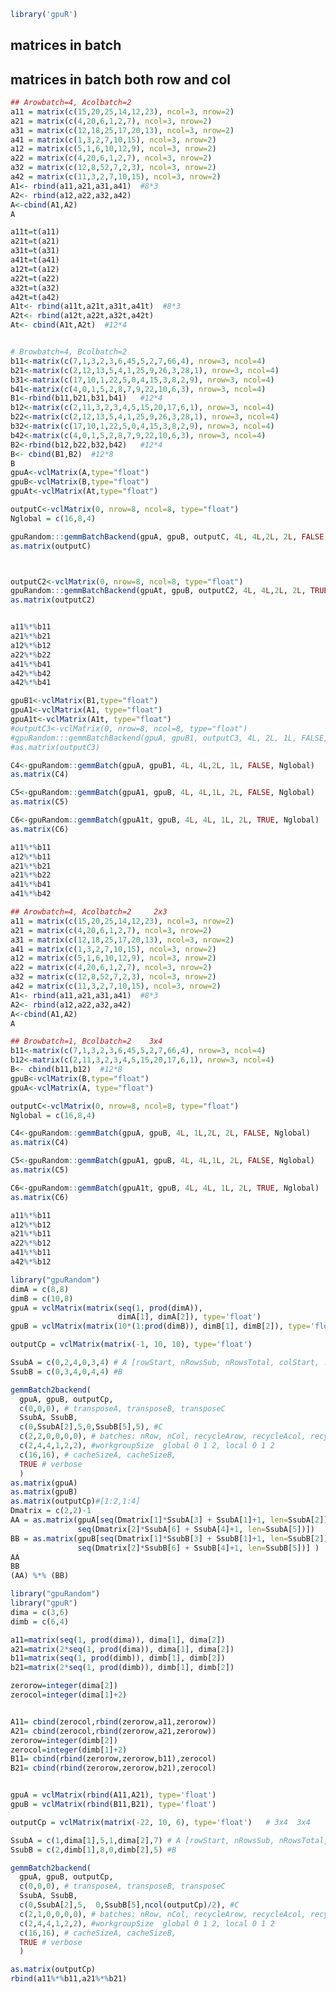 <!--
%\VignetteEngine{knitr::knitr}
%\VignetteIndexEntry{gemmBatch}
-->


```r
library('gpuR')
```

## matrices in batch




## matrices in batch both row and col

```r
## Arowbatch=4, Acolbatch=2
a11 = matrix(c(15,20,25,14,12,23), ncol=3, nrow=2)
a21 = matrix(c(4,20,6,1,2,7), ncol=3, nrow=2)
a31 = matrix(c(12,18,25,17,20,13), ncol=3, nrow=2)
a41 = matrix(c(1,3,2,7,10,15), ncol=3, nrow=2)
a12 = matrix(c(5,1,6,10,12,9), ncol=3, nrow=2)
a22 = matrix(c(4,20,6,1,2,7), ncol=3, nrow=2)
a32 = matrix(c(12,8,52,7,2,3), ncol=3, nrow=2)
a42 = matrix(c(11,3,2,7,10,15), ncol=3, nrow=2)
A1<- rbind(a11,a21,a31,a41)  #8*3
A2<- rbind(a12,a22,a32,a42)
A<-cbind(A1,A2)
A

a11t=t(a11)
a21t=t(a21)
a31t=t(a31)
a41t=t(a41)
a12t=t(a12)
a22t=t(a22)
a32t=t(a32)
a42t=t(a42)
A1t<- rbind(a11t,a21t,a31t,a41t)  #8*3
A2t<- rbind(a12t,a22t,a32t,a42t)
At<- cbind(A1t,A2t)  #12*4


# Browbatch=4, Bcolbatch=2
b11<-matrix(c(7,1,3,2,3,6,45,5,2,7,66,4), nrow=3, ncol=4)
b21<-matrix(c(2,12,13,5,4,1,25,9,26,3,28,1), nrow=3, ncol=4)
b31<-matrix(c(17,10,1,22,5,0,4,15,3,8,2,9), nrow=3, ncol=4)
b41<-matrix(c(4,0,1,5,2,8,7,9,22,10,6,3), nrow=3, ncol=4)
B1<-rbind(b11,b21,b31,b41)   #12*4
b12<-matrix(c(2,11,3,2,3,4,5,15,20,17,6,1), nrow=3, ncol=4)
b22<-matrix(c(2,12,13,5,4,1,25,9,26,3,28,1), nrow=3, ncol=4)
b32<-matrix(c(17,10,1,22,5,0,4,15,3,8,2,9), nrow=3, ncol=4)
b42<-matrix(c(4,0,1,5,2,8,7,9,22,10,6,3), nrow=3, ncol=4)
B2<-rbind(b12,b22,b32,b42)   #12*4
B<- cbind(B1,B2)  #12*8
B
gpuA<-vclMatrix(A,type="float")
gpuB<-vclMatrix(B,type="float")
gpuAt<-vclMatrix(At,type="float")
```


```r
outputC<-vclMatrix(0, nrow=8, ncol=8, type="float")
Nglobal = c(16,8,4) 

gpuRandom:::gemmBatchBackend(gpuA, gpuB, outputC, 4L, 4L,2L, 2L, FALSE, Nglobal)
as.matrix(outputC)



outputC2<-vclMatrix(0, nrow=8, ncol=8, type="float")
gpuRandom:::gemmBatchBackend(gpuAt, gpuB, outputC2, 4L, 4L,2L, 2L, TRUE, Nglobal)
as.matrix(outputC2)


a11%*%b11
a21%*%b21
a12%*%b12
a22%*%b22
a41%*%b41
a42%*%b42
a42%*%b41
```



```r
gpuB1<-vclMatrix(B1,type="float")
gpuA1<-vclMatrix(A1, type="float")
gpuA1t<-vclMatrix(A1t, type="float")
#outputC3<-vclMatrix(0, nrow=8, ncol=8, type="float")
#gpuRandom:::gemmBatchBackend(gpuA, gpuB1, outputC3, 4L, 2L, 1L, FALSE, Nglobal)
#as.matrix(outputC3)

C4<-gpuRandom::gemmBatch(gpuA, gpuB1, 4L, 4L,2L, 1L, FALSE, Nglobal)
as.matrix(C4)

C5<-gpuRandom::gemmBatch(gpuA1, gpuB, 4L, 4L,1L, 2L, FALSE, Nglobal)
as.matrix(C5)

C6<-gpuRandom::gemmBatch(gpuA1t, gpuB, 4L, 4L, 1L, 2L, TRUE, Nglobal)
as.matrix(C6)

a11%*%b11
a12%*%b11
a21%*%b21
a21%*%b22
a41%*%b41
a41%*%b42
```




```r
## Arowbatch=4, Acolbatch=2     2x3
a11 = matrix(c(15,20,25,14,12,23), ncol=3, nrow=2)
a21 = matrix(c(4,20,6,1,2,7), ncol=3, nrow=2)
a31 = matrix(c(12,18,25,17,20,13), ncol=3, nrow=2)
a41 = matrix(c(1,3,2,7,10,15), ncol=3, nrow=2)
a12 = matrix(c(5,1,6,10,12,9), ncol=3, nrow=2)
a22 = matrix(c(4,20,6,1,2,7), ncol=3, nrow=2)
a32 = matrix(c(12,8,52,7,2,3), ncol=3, nrow=2)
a42 = matrix(c(11,3,2,7,10,15), ncol=3, nrow=2)
A1<- rbind(a11,a21,a31,a41)  #8*3
A2<- rbind(a12,a22,a32,a42)
A<-cbind(A1,A2)
A

## Browbatch=1, Bcolbatch=2    3x4
b11<-matrix(c(7,1,3,2,3,6,45,5,2,7,66,4), nrow=3, ncol=4)
b12<-matrix(c(2,11,3,2,3,4,5,15,20,17,6,1), nrow=3, ncol=4)
B<- cbind(b11,b12)  #12*8
gpuB<-vclMatrix(B,type="float")
gpuA<-vclMatrix(A, type="float")

outputC<-vclMatrix(0, nrow=8, ncol=8, type="float")
Nglobal = c(16,8,4) 

C4<-gpuRandom::gemmBatch(gpuA, gpuB, 4L, 1L,2L, 2L, FALSE, Nglobal)
as.matrix(C4)

C5<-gpuRandom::gemmBatch(gpuA1, gpuB, 4L, 4L,1L, 2L, FALSE, Nglobal)
as.matrix(C5)

C6<-gpuRandom::gemmBatch(gpuA1t, gpuB, 4L, 4L, 1L, 2L, TRUE, Nglobal)
as.matrix(C6)

a11%*%b11
a12%*%b12
a21%*%b11
a22%*%b12
a41%*%b11
a42%*%b12
```







```r
library("gpuRandom")
dimA = c(8,8)
dimB = c(10,8)
gpuA = vclMatrix(matrix(seq(1, prod(dimA)), 
                        dimA[1], dimA[2]), type='float')
gpuB = vclMatrix(matrix(10*(1:prod(dimB)), dimB[1], dimB[2]), type='float')

outputCp = vclMatrix(matrix(-1, 10, 10), type='float')

SsubA = c(0,2,4,0,3,4) # A [rowStart, nRowsSub, nRowsTotal, colStart, ...]
SsubB = c(0,3,4,0,4,4) #B

gemmBatch2backend(
  gpuA, gpuB, outputCp,
  c(0,0,0), # transposeA, transposeB, transposeC
  SsubA, SsubB,
  c(0,SsubA[2],5,0,SsubB[5],5), #C
  c(2,2,0,0,0,0), # batches: nRow, nCol, recycleArow, recycleAcol, recycleB row col
  c(2,4,4,1,2,2), #workgroupSize  global 0 1 2, local 0 1 2  
  c(16,16), # cacheSizeA, cacheSizeB,                
  TRUE # verbose
  )
as.matrix(gpuA)
as.matrix(gpuB)
as.matrix(outputCp)#[1:2,1:4]
Dmatrix = c(2,2)-1
AA = as.matrix(gpuA[seq(Dmatrix[1]*SsubA[3] + SsubA[1]+1, len=SsubA[2]),
               seq(Dmatrix[2]*SsubA[6] + SsubA[4]+1, len=SsubA[5])])
BB = as.matrix(gpuB[seq(Dmatrix[1]*SsubB[3] + SsubB[1]+1, len=SsubB[2]),
               seq(Dmatrix[2]*SsubB[6] + SsubB[4]+1, len=SsubB[5])] )
AA
BB
(AA) %*% (BB)
```


```r
library("gpuRandom")
library("gpuR")
dima = c(3,6)
dimb = c(6,4)

a11=matrix(seq(1, prod(dima)), dima[1], dima[2])
a21=matrix(2*seq(1, prod(dima)), dima[1], dima[2])
b11=matrix(seq(1, prod(dimb)), dimb[1], dimb[2])
b21=matrix(2*seq(1, prod(dimb)), dimb[1], dimb[2])

zerorow=integer(dima[2])
zerocol=integer(dima[1]+2)


A11= cbind(zerocol,rbind(zerorow,a11,zerorow))
A21= cbind(zerocol,rbind(zerorow,a21,zerorow))
zerorow=integer(dimb[2])
zerocol=integer(dimb[1]+2)
B11= cbind(rbind(zerorow,zerorow,b11),zerocol)
B21= cbind(rbind(zerorow,zerorow,b21),zerocol)


gpuA = vclMatrix(rbind(A11,A21), type='float')
gpuB = vclMatrix(rbind(B11,B21), type='float')

outputCp = vclMatrix(matrix(-22, 10, 6), type='float')   # 3x4  3x4

SsubA = c(1,dima[1],5,1,dima[2],7) # A [rowStart, nRowsSub, nRowsTotal, colStart, ...]
SsubB = c(2,dimb[1],8,0,dimb[2],5) #B

gemmBatch2backend(
  gpuA, gpuB, outputCp,
  c(0,0,0), # transposeA, transposeB, transposeC
  SsubA, SsubB,
  c(0,SsubA[2],5,  0,SsubB[5],ncol(outputCp)/2), #C
  c(2,1,0,0,0,0), # batches: nRow, nCol, recycleArow, recycleAcol, recycleB row col
  c(2,4,4,1,2,2), #workgroupSize  global 0 1 2, local 0 1 2  
  c(16,16), # cacheSizeA, cacheSizeB,                
  TRUE # verbose
  )

as.matrix(outputCp)
rbind(a11%*%b11,a21%*%b21)
```



